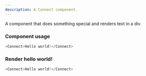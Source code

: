 ```yaml
---
description: A Connect component.
---
```



A component that does something special and renders text in a div.

### Component usage
```js
<Connect>Hello world!</Connect>
```

### Render hello world!

```js live
<Connect>Hello world!</Connect>
```
